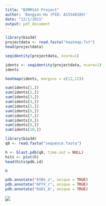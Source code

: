 ```yaml
---
title: "BIMM143 Project"
author: 'Bangyan Hu (PID: A15540189)'
date: "12/1/2021"
output: pdf_document
---
```


```r
library(bio3d)
projectdata <- read.fasta("heatmap.fst")
head(projectdata)
```

```r
seqidentity(projectdata, ncore=1)
```

```r
idents <- seqidentity(projectdata, ncore=1)
idents
```

```r
heatmap(idents, margins = c(12,12))
```

```r
sum(idents[1,])
sum(idents[2,])
sum(idents[3,])
sum(idents[4,])
sum(idents[5,])
sum(idents[6,])
sum(idents[7,])
sum(idents[8,])
sum(idents[9,])
sum(idents[10,])
```

```r
library(bio3d)
q8 <- read.fasta("sequence.fasta")
```

```r
h <- blast.pdb(q8, time.out = NULL)
hits <- plot(h)
head(hits$pdb.id)
```

```r
h
```

```r
pdb.annotate("6YBS_o", unique = TRUE)
pdb.annotate("6FYX_r", unique = TRUE)
pdb.annotate("6GD1_A", unique = TRUE)
```

![](vmdscene3.pov)
